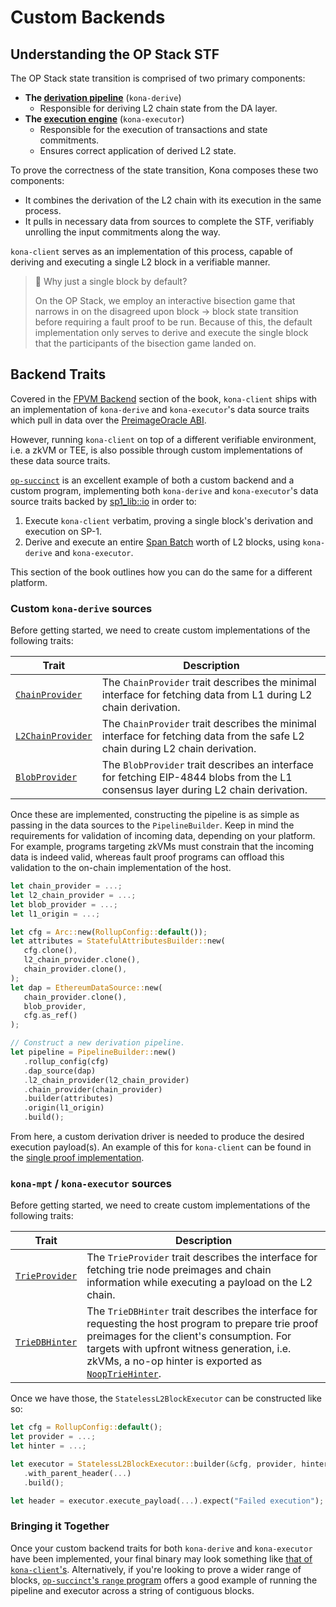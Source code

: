 # Custom Backends

## Understanding the OP Stack STF

The OP Stack state transition is comprised of two primary components:

- **The [derivation pipeline](https://specs.optimism.io/protocol/derivation.html)** (`kona-derive`)
  - Responsible for deriving L2 chain state from the DA layer.
- **The [execution engine](https://specs.optimism.io/protocol/exec-engine.html#l2-execution-engine)** (`kona-executor`)
  - Responsible for the execution of transactions and state commitments.
  - Ensures correct application of derived L2 state.

To prove the correctness of the state transition, Kona composes these two components:

- It combines the derivation of the L2 chain with its execution in the same process.
- It pulls in necessary data from sources to complete the STF, verifiably unrolling the input commitments along the way.

`kona-client` serves as an implementation of this process, capable of deriving and executing a single L2 block in a
verifiable manner.

> 📖 Why just a single block by default?
>
> On the OP Stack, we employ an interactive bisection game that narrows in on the disagreed upon block -> block state
> transition before requiring a fault proof to be run. Because of this, the default implementation only serves
> to derive and execute the single block that the participants of the bisection game landed on.

## Backend Traits

Covered in the [FPVM Backend](/sdk/proof/fpvm-backend) section of the book, `kona-client` ships with an implementation of
`kona-derive` and `kona-executor`'s data source traits which pull in data over the [PreimageOracle ABI][preimage-specs].

However, running `kona-client` on top of a different verifiable environment, i.e. a zkVM or TEE, is also possible
through custom implementations of these data source traits.

[`op-succinct`](https://github.com/succinctlabs/op-succinct) is an excellent example of both a custom backend and a custom
program, implementing both `kona-derive` and `kona-executor`'s data source traits backed by [sp1_lib::io](https://docs.rs/sp1-lib/latest/sp1_lib/io/index.html)
in order to:

1. Execute `kona-client` verbatim, proving a single block's derivation and execution on SP-1.
1. Derive and execute an entire [Span Batch](https://specs.optimism.io/protocol/delta/span-batches.html#span-batches)
   worth of L2 blocks, using `kona-derive` and `kona-executor`.

This section of the book outlines how you can do the same for a different platform.

### Custom `kona-derive` sources

Before getting started, we need to create custom implementations of the following traits:

| Trait                                                                                                 | Description                                                                                                                         |
| ----------------------------------------------------------------------------------------------------- | ----------------------------------------------------------------------------------------------------------------------------------- |
| [`ChainProvider`](https://docs.rs/kona-derive/latest/kona_derive/trait.ChainProvider.html)     | The `ChainProvider` trait describes the minimal interface for fetching data from L1 during L2 chain derivation.                     |
| [`L2ChainProvider`](https://docs.rs/kona-derive/latest/kona_derive/trait.L2ChainProvider.html) | The `ChainProvider` trait describes the minimal interface for fetching data from the safe L2 chain during L2 chain derivation.      |
| [`BlobProvider`](https://docs.rs/kona-derive/latest/kona_derive/trait.BlobProvider.html)       | The `BlobProvider` trait describes an interface for fetching EIP-4844 blobs from the L1 consensus layer during L2 chain derivation. |

Once these are implemented, constructing the pipeline is as simple as passing in the data sources to the `PipelineBuilder`. Keep in mind the requirements for validation of incoming data, depending on your platform. For example, programs
targeting zkVMs must constrain that the incoming data is indeed valid, whereas fault proof programs can offload this validation to the on-chain implementation of the host.

```rust
let chain_provider = ...;
let l2_chain_provider = ...;
let blob_provider = ...;
let l1_origin = ...;

let cfg = Arc::new(RollupConfig::default());
let attributes = StatefulAttributesBuilder::new(
   cfg.clone(),
   l2_chain_provider.clone(),
   chain_provider.clone(),
);
let dap = EthereumDataSource::new(
   chain_provider.clone(),
   blob_provider,
   cfg.as_ref()
);

// Construct a new derivation pipeline.
let pipeline = PipelineBuilder::new()
   .rollup_config(cfg)
   .dap_source(dap)
   .l2_chain_provider(l2_chain_provider)
   .chain_provider(chain_provider)
   .builder(attributes)
   .origin(l1_origin)
   .build();
```

From here, a custom derivation driver is needed to produce the desired execution payload(s). An example of this for
`kona-client` can be found in the [single proof implementation](https://github.com/op-rs/kona/blob/main/bin/client/src/single.rs#L98).

### `kona-mpt` / `kona-executor` sources

Before getting started, we need to create custom implementations of the following traits:

| Trait                                                                                | Description                                                                                                                                                                                                                                                                                                                        |
| ------------------------------------------------------------------------------------ | ---------------------------------------------------------------------------------------------------------------------------------------------------------------------------------------------------------------------------------------------------------------------------------------------------------------------------------- |
| [`TrieProvider`](https://docs.rs/kona-mpt/latest/kona_mpt/trait.TrieProvider.html) | The `TrieProvider` trait describes the interface for fetching trie node preimages and chain information while executing a payload on the L2 chain.                                                                                                                                                                                |
| [`TrieDBHinter`](https://docs.rs/kona-mpt/latest/kona_mpt/trait.TrieHinter.html)   | The `TrieDBHinter` trait describes the interface for requesting the host program to prepare trie proof preimages for the client's consumption. For targets with upfront witness generation, i.e. zkVMs, a no-op hinter is exported as [`NoopTrieHinter`](https://docs.rs/kona-mpt/latest/kona_mpt/struct.NoopTrieHinter.html). |

Once we have those, the `StatelessL2BlockExecutor` can be constructed like so:

```rust
let cfg = RollupConfig::default();
let provider = ...;
let hinter = ...;

let executor = StatelessL2BlockExecutor::builder(&cfg, provider, hinter)
   .with_parent_header(...)
   .build();

let header = executor.execute_payload(...).expect("Failed execution");
```

### Bringing it Together

Once your custom backend traits for both `kona-derive` and `kona-executor` have been implemented,
your final binary may look something like [that of `kona-client`'s](https://github.com/op-rs/kona/blob/main/bin/client/src/kona.rs).
Alternatively, if you're looking to prove a wider range of blocks, [`op-succinct`'s `range` program](https://github.com/succinctlabs/op-succinct/tree/main/programs/range)
offers a good example of running the pipeline and executor across a string of contiguous blocks.

[op-stack]: https://github.com/ethereum-optimism/optimism
[op-program]: https://github.com/ethereum-optimism/optimism/tree/develop/op-program
[cannon]: https://github.com/ethereum-optimism/optimism/tree/develop/cannon
[cannon-rs]: https://github.com/op-rs/cannon-rs
[asterisc]: https://github.com/ethereum-optimism/asterisc
[fp-specs]: https://specs.optimism.io/experimental/fault-proof/index.html
[fpp-specs]: https://specs.optimism.io/experimental/fault-proof/index.html#fault-proof-program
[preimage-specs]: https://specs.optimism.io/experimental/fault-proof/index.html#pre-image-oracle
[cannon-specs]: https://specs.optimism.io/experimental/fault-proof/cannon-fault-proof-vm.html#cannon-fault-proof-virtual-machine
[l2-output-root]: https://specs.optimism.io/protocol/proposals.html#l2-output-commitment-construction
[op-succinct]: https://github.com/succinctlabs/op-succinct
[revm]: https://github.com/bluealloy/revm

[kona]: https://github.com/op-rs/kona
[issues]: https://github.com/op-rs/kona/issues
[new-issue]: https://github.com/op-rs/kona/issues/new
[contributing]: https://github.com/op-rs/kona/tree/main/CONTRIBUTING.md

[op-labs]: https://github.com/ethereum-optimism
[bad-boi-labs]: https://github.com/BadBoiLabs

